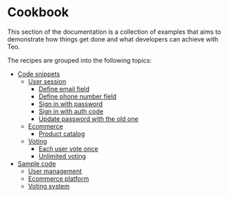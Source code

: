 # Cookbook

This section of the documentation is a collection of examples that aims to
demonstrate how things get done and what developers can achieve with Teo.

The recipes are grouped into the following topics:

* [Code snippets](/cookbook/code-snippets)
  * [User session](/cookbook/code-snippets/user-session)
    * [Define email field](/cookbook/code-snippets/define-email-field)
    * [Define phone number field](/cookbook/code-snippets/define-phone-number-field)
    * [Sign in with password](/cookbook/code-snippets/user-session/sign-in-with-password)
    * [Sign in with auth code](/cookbook/code-snippets/user-session/sign-in-with-auth-code)
    * [Update password with the old one](/cookbook/code-snippets/user-session/update-password-with-the-old-one)
  * [Ecommerce](/cookbook/code-snippets/ecommerce)
    * [Product catalog](/cookbook/code-snippets/ecommerce/product-catalog)
  * [Voting](/cookbook/code-snippets/voting)
    * [Each user vote once](/cookbook/code-snippets/voting/each-user-vote-once)
    * [Unlimited voting](/cookbook/code-snippets/voting/unlimited-voting)
* [Sample code](/cookbook/sample-code)
  * [User management](/cookbook/sample-code/user-management)
  * [Ecommerce platform](/cookbook/sample-code/ecommerce-platform)
  * [Voting system](/cookbook/sample-code/voting-system)
